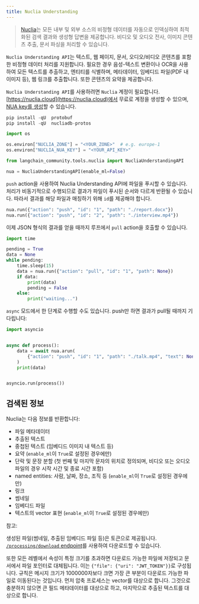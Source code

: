 ```yaml
---
title: Nuclia Understanding
---
```


>[Nuclia](https://nuclia.com)는 모든 내부 및 외부 소스의 비정형 데이터를 자동으로 인덱싱하여 최적화된 검색 결과와 생성형 답변을 제공합니다. 비디오 및 오디오 전사, 이미지 콘텐츠 추출, 문서 파싱을 처리할 수 있습니다.

`Nuclia Understanding API`는 텍스트, 웹 페이지, 문서, 오디오/비디오 콘텐츠를 포함한 비정형 데이터 처리를 지원합니다. 필요한 경우 음성-텍스트 변환이나 OCR을 사용하여 모든 텍스트를 추출하고, 엔티티를 식별하며, 메타데이터, 임베디드 파일(PDF 내 이미지 등), 웹 링크를 추출합니다. 또한 콘텐츠의 요약을 제공합니다.

`Nuclia Understanding API`를 사용하려면 `Nuclia` 계정이 필요합니다. [https://nuclia.cloud](https://nuclia.cloud)에서 무료로 계정을 생성할 수 있으며, [NUA key를 생성](https://docs.nuclia.dev/docs/docs/using/understanding/intro)할 수 있습니다.

```python
pip install -qU  protobuf
pip install -qU  nucliadb-protos
```

```python
import os

os.environ["NUCLIA_ZONE"] = "<YOUR_ZONE>"  # e.g. europe-1
os.environ["NUCLIA_NUA_KEY"] = "<YOUR_API_KEY>"
```

```python
from langchain_community.tools.nuclia import NucliaUnderstandingAPI

nua = NucliaUnderstandingAPI(enable_ml=False)
```

`push` action을 사용하여 Nuclia Understanding API에 파일을 푸시할 수 있습니다. 처리가 비동기적으로 수행되므로 결과가 파일이 푸시된 순서와 다르게 반환될 수 있습니다. 따라서 결과를 해당 파일과 매칭하기 위해 `id`를 제공해야 합니다.

```python
nua.run({"action": "push", "id": "1", "path": "./report.docx"})
nua.run({"action": "push", "id": "2", "path": "./interview.mp4"})
```

이제 JSON 형식의 결과를 얻을 때까지 루프에서 `pull` action을 호출할 수 있습니다.

```python
import time

pending = True
data = None
while pending:
    time.sleep(15)
    data = nua.run({"action": "pull", "id": "1", "path": None})
    if data:
        print(data)
        pending = False
    else:
        print("waiting...")
```

`async` 모드에서 한 단계로 수행할 수도 있습니다. push만 하면 결과가 pull될 때까지 기다립니다:

```python
import asyncio


async def process():
    data = await nua.arun(
        {"action": "push", "id": "1", "path": "./talk.mp4", "text": None}
    )
    print(data)


asyncio.run(process())
```

## 검색된 정보

Nuclia는 다음 정보를 반환합니다:

- 파일 메타데이터
- 추출된 텍스트
- 중첩된 텍스트 (임베디드 이미지 내 텍스트 등)
- 요약 (`enable_ml`이 `True`로 설정된 경우에만)
- 단락 및 문장 분할 (첫 번째 및 마지막 문자의 위치로 정의되며, 비디오 또는 오디오 파일의 경우 시작 시간 및 종료 시간 포함)
- named entities: 사람, 날짜, 장소, 조직 등 (`enable_ml`이 `True`로 설정된 경우에만)
- 링크
- 썸네일
- 임베디드 파일
- 텍스트의 vector 표현 (`enable_ml`이 `True`로 설정된 경우에만)

참고:

  생성된 파일(썸네일, 추출된 임베디드 파일 등)은 토큰으로 제공됩니다. [`/processing/download` endpoint](https://docs.nuclia.dev/docs/api#operation/Download_binary_file_processing_download_get)를 사용하여 다운로드할 수 있습니다.

  또한 모든 레벨에서 속성이 특정 크기를 초과하면 다운로드 가능한 파일에 저장되고 문서에서 파일 포인터로 대체됩니다. 이는 `{"file": {"uri": "JWT_TOKEN"}}`로 구성됩니다. 규칙은 메시지 크기가 1000000자보다 크면 가장 큰 부분이 다운로드 가능한 파일로 이동된다는 것입니다. 먼저 압축 프로세스는 vector를 대상으로 합니다. 그것으로 충분하지 않으면 큰 필드 메타데이터를 대상으로 하고, 마지막으로 추출된 텍스트를 대상으로 합니다.